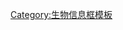 {{taxonomy/{{taxonomy/{{taxonomy/{{taxonomy/{{taxonomy/{{taxonomy/{{taxonomy/{{taxonomy/{{taxonomy/{{taxonomy/{{taxonomy/{{taxonomy/{{taxonomy/{{taxonomy/{{taxonomy/{{taxonomy/{{{1}}}|machine code=parent}}|machine code=parent}}|machine code=parent}}|machine code=parent}}
|machine code=parent}}|machine code=parent}}|machine code=parent}}|machine code=parent}}
|machine code=parent}}|machine code=parent}}|machine code=parent}}|machine code=parent}}
|machine code=parent}}|machine code=parent}}|machine code=parent}}|machine code=parent}}<noinclude>
[[Category:生物信息框模板]]
</noinclude>